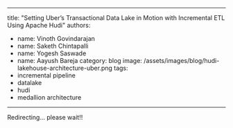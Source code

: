 
---
title: "Setting Uber’s Transactional Data Lake in Motion with Incremental ETL Using Apache Hudi"
authors: 
- name: Vinoth Govindarajan
- name: Saketh Chintapalli
- name: Yogesh Saswade
- name: Aayush Bareja
category: blog
image: /assets/images/blog/hudi-lakehouse-architecture-uber.png
tags:
- incremental pipeline
- datalake
- hudi
- medallion architecture
---

<Redirect url="https://www.uber.com/blog/ubers-lakehouse-architecture/">Redirecting... please wait!! </Redirect>
